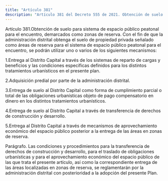 ```yaml
---
title: "Artículo 381"
description: "Artículo 381 del Decreto 555 de 2021. Obtención de suelo para sistema de espacio público peatonal para el encuentro, demarcados como zo..."
---
```


Artículo 381.Obtención de suelo para sistema de espacio público peatonal para el encuentro, demarcados como zonas de reserva. Con el fin de que la administración distrital obtenga el suelo de propiedad privada señalado como áreas de reserva para el sistema de espacio público peatonal para el encuentro, se podrán utilizar uno o varios de los siguientes mecanismos:
 
1.Entrega al Distrito Capital a través de los sistemas de reparto de cargas y beneficios y las condiciones específicas definidos para los distintos tratamientos urbanísticos en el presente plan.
 
2.Adquisición predial por parte de la administración distrital.
 
3.Entrega de suelo al Distrito Capital como forma de cumplimiento parcial o total de las obligaciones urbanísticas objeto de pago compensatorio en dinero en los distintos tratamientos urbanísticos.
 
4.Entrega de suelo al Distrito Capital a través de transferencia de derechos de construcción y desarrollo.
 
5.Entrega al Distrito Capital a través de mecanismos de aprovechamiento económico del espacio público posterior a la entrega de las áreas en zonas de reserva.
 
Parágrafo. Las condiciones y procedimientos para la transferencia de derechos de construcción y desarrollo, para el traslado de obligaciones urbanísticas y para el aprovechamiento económico del espacio público de las que trata el presente artículo, así como la correspondiente entrega de las áreas localizadas en zonas de reserva, se reglamentarán por la administración distrital con posterioridad a la adopción del presente Plan.
